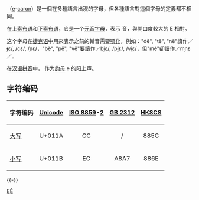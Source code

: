 {{not|Ĕ}}
{{Unreferenced|time=2017-12-29T14:18:27+00:00}}
{{Infobox alphabet|alphabet=拉丁|uuc=011A|ulc=011B}}
{{Unicode|'''Ě''', '''ě'''}}（[[e|e]]-[[倒折音符|caron]]）是一個在多種語言出現的字母，但各種語言對這個字母的定義都不相同。

在[[上索布语|上索布语]]和[[下索布语|下索布语]]，它是一个[[元音字母|元音字母]]，表示 {{IPA4|e}} 音，與開口度較大的 E {{IPA4|ɛ}} 相對。

这个字母在[[捷克语|捷克语]]中用來表示之前的輔音需要[[顎化|顎化]]，例如："dě", "tě", "ně"讀作／ɟɛ/, /cɛ/, /ɲɛ/，"bě", "pě", "vě"要讀作／bi̯ɛ/, /pi̯ɛ/, /vi̯ɛ/，但"mě"卻讀作／mɲɛ／。

在[[汉语拼音|汉语拼音]]中，{{Unicode|ě}} 作为[[韵母|韵母]] e 的阳上声。

== 字符编码 ==
{| class="wikitable"
!字符编码!![[Unicode|Unicode]]!![[ISO/IEC_8859|ISO 8859]]-[[ISO/IEC_8859-2|2]]!![[GB_2312|GB 2312]]!![[香港增補字符集|HKSCS]]
|-
|[[大寫字母|大写]] {{Unicode|Ě}}||U+011A||style="text-align:center;"|CC||style="text-align:center;"|/||style="text-align:center;"|885C
|-
|[[小寫字母|小写]] {{Unicode|ě}}||U+011B||style="text-align:center;"|EC||style="text-align:center;"|A8A7||style="text-align:center;"|886E
|}
{{-}}
{{Latin alphabet}}
{{Alphabet lang|cs|hsb|dsb}}
{{Derived letters E|state=collapsed}}

[[Category:衍生拉丁字母|EĚ]]